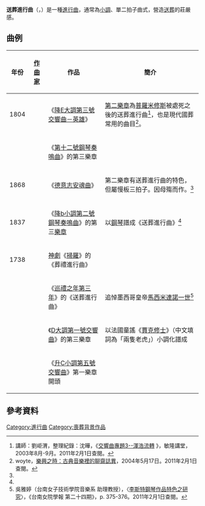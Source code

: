 '''送葬進行曲'''（{{lang-de|Trauermarsch}}，{{lang-fr|Marche funèbre}}）是一種[[進行曲|進行曲]]，通常為[[小調|小調]]、單二拍子曲式，營造[[葬禮|送葬]]的莊嚴感。

== 曲例 ==
{|class="wikitable wikitable sortable"
! 年份
! [[古典音樂作曲家列表|作曲家]]
!class="unsortable"| 作品
!class="unsortable"| 簡介
|-
| 1804
| {{sort|Beethoven, Ludwig van|[[路德維希·范·貝多芬|路德維希·范·貝多芬]]}}
| 《[[第3號交響曲_(貝多芬)|降E大調第三號交響曲－英雄]]》
| [[第3號交響曲_(貝多芬)#第二樂章|第二樂章]]為[[普羅米修斯|普羅米修斯]]被處死之後的送葬進行曲<ref>講師：劉岠渭，整理紀錄：沈曄，《[http://www.hfec.org.tw/course/data_2.asp?CTID=%7BEA8222CE-348B-472D-BB5C-30EAE691E67C%7D&SubCTID=%7B11BA0229-E6C5-479E-997E-F8277A964E2B%7D 交響曲專題3--渾浩流轉] {{Wayback|url=http://www.hfec.org.tw/course/data_2.asp?CTID=%7BEA8222CE-348B-472D-BB5C-30EAE691E67C%7D&SubCTID=%7B11BA0229-E6C5-479E-997E-F8277A964E2B%7D |date=20160304073836 }}》，敏隆講堂，2003年8月-9月。2011年2月1日查閱。</ref>，也是現代國葬常用的曲目<ref name="cmpc">woyte，[http://cmpc.fhl.net/cgi-bin/rogbook.cgi?user=life&proc=read&bid=7&msgno=17 樂興之時：古典音樂裡的聊齋誌異]，2004年5月17日。2011年2月1日查閱。</ref>。
|-
|
| {{sort|Beethoven, Ludwig van|[[路德維希·范·貝多芬|路德維希·范·貝多芬]]}}
| 《[[第12號鋼琴奏鳴曲_(貝多芬)|第十二號鋼琴奏鳴曲]]》的第三樂章
|
|-
| 1868
| {{sort|Brahms, Johannes|[[約翰尼斯·布拉姆斯|約翰尼斯·布拉姆斯]]}}
| 《[[德意志安魂曲|德意志安魂曲]]》
| 第二樂章有送葬進行曲的特色，但屬慢板三拍子。因母殤而作。<ref name="cmpc"/>
|-
| 1837
| {{sort|Chopin, Frédéric|[[弗雷德里克·蕭邦|弗雷德里克·蕭邦]]}}
| 《[[第二號鋼琴奏鳴曲_(蕭邦)|降b小調第二號鋼琴奏鳴曲]]》的第三[[樂章|樂章]]
| 以[[鋼琴|鋼琴]]譜成《送葬進行曲》<ref name="cmpc"/>
|-
| 1738
| {{sort|Handel, George Frideric|[[格奧爾格·弗里德里希·韓德爾|格奧爾格·弗里德里希·韓德爾]]}}
| [[神劇|神劇]]《[[掃羅_(神劇)|掃羅]]》的《葬禮進行曲》
| 
|-
| 
| {{sort|Liszt, Franz|[[李斯特·费伦茨|李斯特·费伦茨]]}}
| 《[[巡禮之年|巡禮之年第三年]]》的《送葬進行曲》
| 追悼墨西哥皇帝[[馬西米連諾一世_(墨西哥)|馬西米連諾一世]]<ref>吳雅婷（台南女子技術學院音樂系 助理教授），〈[http://203.68.184.6:8080/dspace/bitstream/987654321/160/1/19.%E5%90%B3%E9%9B%85%E5%A9%B7-%E6%9D%8E%E6%96%AF%E7%89%B9%E9%8B%BC%E7%90%B4%E4%BD%9C%E5%93%81%E7%89%B9%E8%89%B2%E4%B9%8B%E7%A0%94%E7%A9%B6.pdf 李斯特鋼琴作品特色之研究]{{dead link|date=2018年4月 |bot=InternetArchiveBot |fix-attempted=yes }}〉，《台南女院學報 第二十四期》，p. 375-376。2011年2月1日查閱。</ref>
|-
| 
| {{sort|Mahler, Gustav|[[古斯塔夫·馬勒|古斯塔夫·馬勒]]}}
| 《[[第1號交響曲_(馬勒)|D大調第一號交響曲]]》的第三樂章
| 以法國童謠《[[雅克弟兄|賈克修士]]》（中文填詞為「兩隻老虎」）小調化譜成
|-
| 
| {{sort|Mahler, Gustav|[[古斯塔夫·馬勒|古斯塔夫·馬勒]]}}
| 《[[第5號交響曲_(馬勒)|升C小調第五號交響曲]]》第一樂章開頭
| 
|}

== 參考資料 ==
{{reflist}}

[[Category:進行曲|Category:進行曲]]
[[Category:喪葬背景作品|Category:喪葬背景作品]]
